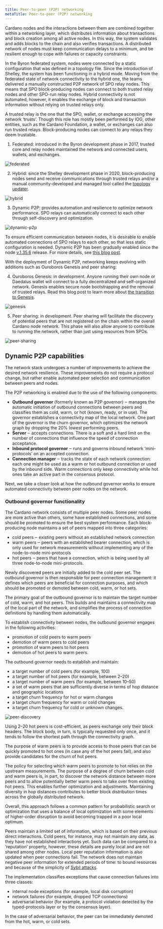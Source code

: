 ```yaml
---
title: Peer-to-peer (P2P) networking
metaTitle: Peer-to-peer (P2P) networking
---
```


Cardano nodes and the interactions between them are combined together within a
networking layer, which distributes information about transactions and block
creation among all active nodes. In this way, the system validates and adds
blocks to the chain and also verifies transactions. A distributed network of
nodes must keep communication delays to a minimum, and be resilient enough to
cope with failures or capacity constraints.

In the Byron federated system, nodes were connected by a static configuration
that was defined in a topology file. Since the introduction of Shelley, the
system has been functioning in a hybrid mode. Moving from the federated state of
network connectivity to the hybrid one, the teams delivered a manually
constructed P2P network of SPO relay nodes. This means that SPO block-producing
nodes can connect to both trusted relay nodes and other SPO-run relay nodes.
Hybrid connectivity is not automated, however, it enables the exchange of block
and transaction information without relying on trusted relays only.

A trusted relay is the one that the SPO, wallet, or exchange accessing the
network ‘trusts’. Though this role has mostly been performed by IOG, other
entities, such as the Cardano Foundation, a wallet, or exchanges can also run
trusted relays. Block-producing nodes can connect to any relays they deem
trustable.

1. Federated: introduced in the Byron development phase in 2017, trusted core
   and relay nodes maintained the network and connected users, wallets, and
   exchanges.

![federated](https://ucarecdn.com/dcd6bf70-5c73-4fbc-8683-1f199e8f554b/)

2. Hybrid: since the Shelley development phase in 2020, block-producing nodes
   send and receive communications through trusted relays and/or a manual
   community-developed and managed tool called the
   [topology updater](https://github.com/cardano-community/guild-operators/blob/alpha/docs/Scripts/topologyupdater.md).

![hybrid](https://ucarecdn.com/3e7d4b86-040c-416a-9eda-076e8ffe41c9/)

3. Dynamic P2P: provides automation and resilience to optimize network
   performance. SPO relays can automatically connect to each other through
   self-discovery and optimization.

![dynamic-p2p](https://ucarecdn.com/48167b72-9192-42e0-a367-5f3e40612388/)

To ensure efficient communication between nodes, it is desirable to enable
automated connections of SPO relays to each other, so that less static
configuration is needed. Dynamic P2P has been gradually enabled since the node
[v.1.35.6](https://github.com/input-output-hk/cardano-node/releases/tag/1.35.6)
release. For more details, see
[this blog post](https://iohk.io/en/blog/posts/2023/03/16/dynamic-p2p-is-coming-to-cardano/).

With the deployment of Dynamic P2P, networking keeps evolving with
additions such as Ouroboros Genesis and peer sharing:

4. Ouroboros Genesis: in development. Anyone running their own node or Daedalus
   wallet will connect to a fully decentralized and self-organized network.
   Genesis enables secure node bootstrapping and the removal of trusted relays. Read this blog post to learn more about [the transition to Genesis](https://iohk.io/en/blog/posts/2024/03/14/approaching-full-p2p-node-operations/).

![genesis](https://ucarecdn.com/9ce084f4-28d6-4557-919e-d60a18ded168/)

5. Peer sharing: in development. Peer sharing will facilitate the discovery of
   potential peers that are not registered on the chain within the overall
   Cardano node network. This phase will also allow anyone to contribute to
   running the network, rather than just using resources from SPOs.

![peer-sharing](https://ucarecdn.com/9359a2da-a6ed-4edd-89b4-508ae96145e7/)

## Dynamic P2P capabilities

The network stack undergoes a number of improvements to achieve the desired
network resilience. These improvements do not require a protocol change, but
rather enable automated peer selection and communication between peers and
nodes.

The P2P networking is enabled due to the use of the following components:

- **Outbound governor** (formerly known as P2P governor) ‒ manages the automatic
  initiation of outbound connections between peers and classifies them as cold,
  warm, or hot (known, ready, or in use). The governor establishes a
  connectivity map of the local network. One part of the governor is the churn
  governor, which optimizes the network graph by dropping the 20% lowest
  performing peers.
- **Server** ‒ accepts connections. There is a soft and a hard limit on the
  number of connections that influence the speed of connection acceptance.
- **Inbound protocol governor** ‒ runs and governs inbound network
  ‘mini-protocols’ on an accepted connection.
- **Connection manager** ‒ tracks the state of each network connection: each one
  might be used as a warm or hot outbound connection or used by the inbound
  side. Warm connections only keep connectivity while hot ones take an active
  part in the consensus protocol.

Next, we take a closer look at how the outbound governor works to ensure
automated connectivity between peer nodes on the network.

### Outbound governor functionality

The Cardano network consists of multiple peer nodes. Some peer nodes are more
active than others, some have established connections, and some should be
promoted to ensure the best system performance. Each block-producing node
maintains a set of peers mapped into three categories:

- cold peers ‒ existing peers without an established network connection
- warm peers ‒ peers with an established bearer connection, which is only used
  for network measurements without implementing any of the node-to-node
  mini-protocols
- hot peers ‒ peers that have a connection, which is being used by all three
  node-to-node mini-protocols.

Newly discovered peers are initially added to the cold peer set. The outbound
governor is then responsible for peer connection management: it defines which
peers are beneficial for connection purposes, and which should be promoted or
demoted between cold, warm, or hot sets.

The primary goal of the outbound governor is to maintain the target number of
cold, warm, and hot peers. This builds and maintains a connectivity map of the
local part of the network, and simplifies the process of connection definitions
by handling them automatically.

To establish connectivity between nodes, the outbound governor engages in the
following activities:

- promotion of cold peers to warm peers
- demotion of warm peers to cold peers
- promotion of warm peers to hot peers
- demotion of hot peers to warm peers.

The outbound governor needs to establish and maintain:

- a target number of cold peers (for example, 100)
- a target number of hot peers (for example, between 2–20)
- a target number of warm peers (for example, between 10–50)
- a set of warm peers that are sufficiently diverse in terms of hop distance and
  geographic locations
- a target churn frequency for hot or warm changes
- a target churn frequency for warm or cold changes
- a target churn frequency for cold or unknown changes.

![peer-discovery](https://ucarecdn.com/b6bae79e-5960-4d4e-9f6c-993a100b01c3/)

Using 2–20 hot peers is cost-efficient, as peers exchange only their block
headers. The block body, in turn, is typically requested only once, and it tends
to follow the shortest path through the connectivity graph.

The purpose of warm peers is to provide access to those peers that can be
quickly promoted to hot ones (in case any of the hot peers fail), and also
provide candidates for the churn of hot peers.

The policy for selecting which warm peers to promote to hot relies on the
upstream measurements. The purpose of a degree of churn between cold and warm
peers is, in part, to discover the network distance between more peers and to
allow potentially better warm peers to take over from existing hot peers. This
enables further optimization and adjustments. Maintaining diversity in hop
distances contributes to better block distribution times across the globally
distributed network.

Overall, this approach follows a common pattern for probabilistic search or
optimization that uses a balance of local optimization with some elements of
higher-order disruption to avoid becoming trapped in a poor local optimum.

Peers maintain a limited set of information, which is based on their previous
direct interactions. Cold peers, for instance, may not maintain any data, as
they have not established interactions yet. Such data can be compared to a
‘reputation’ property, however, these details are purely local and are not
shared among other nodes. Local peer reputation information is also updated when
peer connections fail. The network does not maintain negative peer information
for extended periods of time: to bound resources and because of the simplicity
of
[Sybil attacks](https://iohk.io/en/blog/posts/2018/10/29/preventing-sybil-attacks/).

The implementation classifies exceptions that cause connection failures into
three classes:

- internal node exceptions (for example, local disk corruption)
- network failures (for example, dropped TCP connections)
- adversarial behavior (for example, a protocol violation detected by the
  typed-protocols layer or by the consensus layer).

In the case of adversarial behavior, the peer can be immediately demoted from
the hot, warm, or cold sets.

